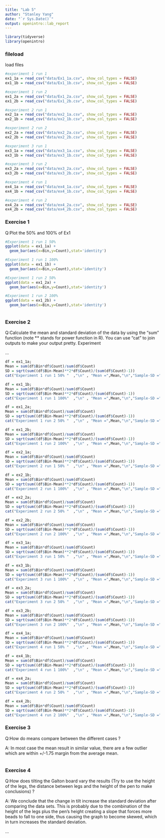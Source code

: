 ---
title: "Lab 5"
author: "Stanley Yang"
date: "`r Sys.Date()`"
output: openintro::lab_report
---

```{r load-packages, message=FALSE}
library(tidyverse)
library(openintro)
```

### fileload

load files

```{r code-chunk-label}

#experiment 1 run 1
ex1_1a = read_csv("data/Ex1_1a.csv", show_col_types = FALSE)
ex1_1b = read_csv("data/Ex1_1b.csv", show_col_types = FALSE)

#experiment 1 run 2
ex1_2a = read_csv("data/Ex1_2a.csv", show_col_types = FALSE)
ex1_2b = read_csv("data/Ex1_2b.csv", show_col_types = FALSE)

#experiment 2 run 1
ex2_1a = read_csv("data/ex2_1a.csv", show_col_types = FALSE)
ex2_1b = read_csv("data/ex2_1b.csv", show_col_types = FALSE)

#experiment 2 run 2
ex2_2a = read_csv("data/ex2_2a.csv", show_col_types = FALSE)
ex2_2b = read_csv("data/ex2_2b.csv", show_col_types = FALSE)

#experiment 3 run 1
ex3_1a = read_csv("data/ex3_1a.csv", show_col_types = FALSE)
ex3_1b = read_csv("data/ex3_1b.csv", show_col_types = FALSE)

#experiment 3 run 2
ex3_2a = read_csv("data/ex3_2a.csv", show_col_types = FALSE)
ex3_2b = read_csv("data/ex3_2b.csv", show_col_types = FALSE)

#experiment 4 run 1
ex4_1a = read_csv("data/ex4_1a.csv", show_col_types = FALSE)
ex4_1b = read_csv("data/ex4_1b.csv", show_col_types = FALSE)

#experiment 4 run 2
ex4_2a = read_csv("data/ex4_2a.csv", show_col_types = FALSE)
ex4_2b = read_csv("data/ex4_2b.csv", show_col_types = FALSE)

```

### Exercise 1
Q:Plot the 50% and 100% of Ex1


```{r}

#Experiment 1 run 1 50%
ggplot(data = ex1_1a) + 
  geom_bar(aes(x=Bin,y=Count),stat='identity')

#Experiment 1 run 1 100%
ggplot(data = ex1_1b) + 
  geom_bar(aes(x=Bin,y=Count),stat='identity')

#Experiment 1 run 2 50%
ggplot(data = ex1_2a) + 
  geom_bar(aes(x=Bin,y=Count),stat='identity')

#Experiment 1 run 2 100%
ggplot(data = ex1_2b) + 
  geom_bar(aes(x=Bin,y=Count),stat='identity')



```


### Exercise 2

Q:Calculate the mean and standard deviation of the data by using the “sum” function (note ** stands for power function in R). You can use “cat” to join outputs to make your output pretty.
Experiment

...
```{r}

df = ex1_1a;
Mean = sum(df$Bin*df$Count)/sum(df$Count)
SD = sqrt(sum((df$Bin-Mean)**2*df$Count)/(sum(df$Count)-1))
cat("Experiment 1 run 1 50% "  ,"\n" , "Mean =",Mean,"\n","Sample-SD =",SD,"\n","\n")

df = ex1_1b;
Mean = sum(df$Bin*df$Count)/sum(df$Count)
SD = sqrt(sum((df$Bin-Mean)**2*df$Count)/(sum(df$Count)-1))
cat("Experiment 1 run 1 100%"  ,"\n" , "Mean =",Mean,"\n","Sample-SD =",SD,"\n","\n")

df = ex1_2a;
Mean = sum(df$Bin*df$Count)/sum(df$Count)
SD = sqrt(sum((df$Bin-Mean)**2*df$Count)/(sum(df$Count)-1))
cat("Experiment 1 run 2 50% "  ,"\n" , "Mean =",Mean,"\n","Sample-SD =",SD,"\n","\n")

df = ex1_2b;
Mean = sum(df$Bin*df$Count)/sum(df$Count)
SD = sqrt(sum((df$Bin-Mean)**2*df$Count)/(sum(df$Count)-1))
cat("Experiment 1 run 2 100%"  ,"\n" , "Mean =",Mean,"\n","Sample-SD =",SD,"\n","\n")

df = ex2_1a;
Mean = sum(df$Bin*df$Count)/sum(df$Count)
SD = sqrt(sum((df$Bin-Mean)**2*df$Count)/(sum(df$Count)-1))
cat("Experiment 2 run 1 50% "  ,"\n" , "Mean =",Mean,"\n","Sample-SD =",SD,"\n","\n")

df = ex2_1b;
Mean = sum(df$Bin*df$Count)/sum(df$Count)
SD = sqrt(sum((df$Bin-Mean)**2*df$Count)/(sum(df$Count)-1))
cat("Experiment 2 run 1 100%"  ,"\n" , "Mean =",Mean,"\n","Sample-SD =",SD,"\n","\n")

df = ex2_2a;
Mean = sum(df$Bin*df$Count)/sum(df$Count)
SD = sqrt(sum((df$Bin-Mean)**2*df$Count)/(sum(df$Count)-1))
cat("Experiment 2 run 2 50% "  ,"\n" , "Mean =",Mean,"\n","Sample-SD =",SD,"\n","\n")

df = ex2_2b;
Mean = sum(df$Bin*df$Count)/sum(df$Count)
SD = sqrt(sum((df$Bin-Mean)**2*df$Count)/(sum(df$Count)-1))
cat("Experiment 2 run 2 100%"  ,"\n" , "Mean =",Mean,"\n","Sample-SD =",SD,"\n","\n")

df = ex3_1a;
Mean = sum(df$Bin*df$Count)/sum(df$Count)
SD = sqrt(sum((df$Bin-Mean)**2*df$Count)/(sum(df$Count)-1))
cat("Experiment 3 run 1 50% "  ,"\n" , "Mean =",Mean,"\n","Sample-SD =",SD,"\n","\n")

df = ex3_1b;
Mean = sum(df$Bin*df$Count)/sum(df$Count)
SD = sqrt(sum((df$Bin-Mean)**2*df$Count)/(sum(df$Count)-1))
cat("Experiment 3 run 1 100%"  ,"\n" , "Mean =",Mean,"\n","Sample-SD =",SD,"\n","\n")

df = ex3_2a;
Mean = sum(df$Bin*df$Count)/sum(df$Count)
SD = sqrt(sum((df$Bin-Mean)**2*df$Count)/(sum(df$Count)-1))
cat("Experiment 3 run 2 50% "  ,"\n" , "Mean =",Mean,"\n","Sample-SD =",SD,"\n","\n")

df = ex3_2b;
Mean = sum(df$Bin*df$Count)/sum(df$Count)
SD = sqrt(sum((df$Bin-Mean)**2*df$Count)/(sum(df$Count)-1))
cat("Experiment 3 run 2 100%"  ,"\n" , "Mean =",Mean,"\n","Sample-SD =",SD,"\n","\n")

df = ex4_1a;
Mean = sum(df$Bin*df$Count)/sum(df$Count)
SD = sqrt(sum((df$Bin-Mean)**2*df$Count)/(sum(df$Count)-1))
cat("Experiment 4 run 1 50% "  ,"\n" , "Mean =",Mean,"\n","Sample-SD =",SD,"\n","\n")

df = ex4_1b;
Mean = sum(df$Bin*df$Count)/sum(df$Count)
SD = sqrt(sum((df$Bin-Mean)**2*df$Count)/(sum(df$Count)-1))
cat("Experiment 4 run 1 100%"  ,"\n" , "Mean =",Mean,"\n","Sample-SD =",SD,"\n","\n")

df = ex4_2a;
Mean = sum(df$Bin*df$Count)/sum(df$Count)
SD = sqrt(sum((df$Bin-Mean)**2*df$Count)/(sum(df$Count)-1))
cat("Experiment 4 run 2 50% "  ,"\n" , "Mean =",Mean,"\n","Sample-SD =",SD,"\n","\n")

df = ex4_2b;
Mean = sum(df$Bin*df$Count)/sum(df$Count)
SD = sqrt(sum((df$Bin-Mean)**2*df$Count)/(sum(df$Count)-1))
cat("Experiment 4 run 2 100%"  ,"\n" , "Mean =",Mean,"\n","Sample-SD =",SD,"\n","\n")

```


### Exercise 3

Q:How do means compare between the different cases ?

A: In most case the mean result in similar value, there are a few outlier which are within +/-1.75 margin from the average mean.

```{r}



```


### Exercise 4

Q:How does tilting the Galton board vary the results (Try to use the height of the legs, the distance between legs and the height of the pen to make conclusions) ?

A: We conclude that the change in tilt increase the standard deviation after comparing the data sets. This is probably due to the combination of the height of the legs plus the pen's height creating a slope that forces more beads to fall to one side, thus causing the graph to become skewed, which in turn increases the standard deviation.


...
```{r}



```












